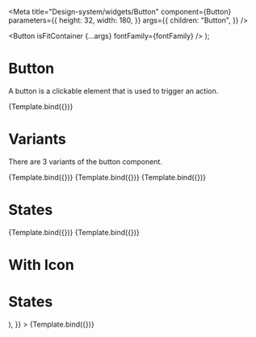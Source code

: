 
<Meta
  title="Design-system/widgets/Button"
  component={Button}
  parameters={{
    height: 32,
    width: 180,
  }}
  args={{
    children: "Button",
  }}
/>

  <Button isFitContainer {...args} fontFamily={fontFamily} />
);

# Button

A button is a clickable element that is used to trigger an action.

<Canvas>
  <Story name="Button">{Template.bind({})}</Story>
</Canvas>

<ArgsTable story="Button" of={Button} />

# Variants

There are 3 variants of the button component.

<Canvas>
  <Story
    name="Primary"
    args={{
      children: "Primary",
    }}
  >
    {Template.bind({})}
  </Story>
  <Story
    name="Secondary"
    args={{
      variant: "secondary",
      children: "Secondary",
    }}
  >
    {Template.bind({})}
  </Story>
  <Story
    name="Tertiary"
    args={{
      variant: "tertiary",
      children: "Tertiary",
    }}
  >
    {Template.bind({})}
  </Story>
</Canvas>

# States

<Canvas>
  <Story
    name="Disabled State"
    args={{
      isDisabled: true,
      children: "Disabled",
    }}
  >
    {Template.bind({})}
  </Story>
  <Story
    name="Loading State"
    args={{
      isLoading: true,
      children: "Loading",
    }}
  >
    {Template.bind({})}
  </Story>
</Canvas>

# With Icon

# States

<Canvas>
  <Story
    name="with Icon"
    args={{
      children: "Disabled",
      icon: (
        <svg xmlns="http://www.w3.org/2000/svg" viewBox="0 0 16 16">
          <path d="M7.127 22.562 0 24l1.438-7.128 5.689 5.69zm1.414-1.414L19.769 9.923l-5.69-5.692L2.852 15.458l5.689 5.69zM18.309 0l-2.816 2.817 5.691 5.691L24 5.689 18.309 0z" />
        </svg>
      ),
    }}
  >
    {Template.bind({})}
  </Story>
</Canvas>
